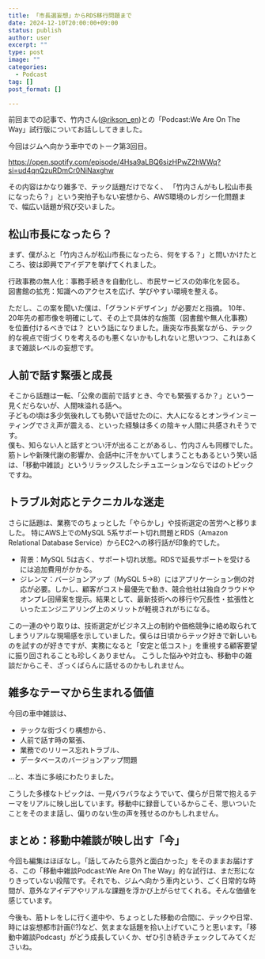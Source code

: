 ```yaml
---
title: 「市長選妄想」からRDS移行問題まで
date: 2024-12-10T20:00:00+09:00
status: publish
author: user
excerpt: ""
type: post
image: ""
categories:
  - Podcast
tag: []
post_format: []

---
```




前回までの記事で、竹内さん([@rikson_en](https://x.com/rikson_en))との「Podcast:We Are On The Way」試行版についてお話ししてきました。  

今回はジムへ向かう車中でのトーク第3回目。  


https://open.spotify.com/episode/4Hsa9aLBQ6sizHPwZ2hWWq?si=ud4qnQzuRDmCr0NiNaxghw

その内容はかなり雑多で、テック話題だけでなく、
「竹内さんがもし松山市長になったら？」という突拍子もない妄想から、AWS環境のレガシー化問題まで、幅広い話題が飛び交いました。

## 松山市長になったら？
まず、僕がふと「竹内さんが松山市長になったら、何をする？」と問いかけたところ、彼は即興でアイデアを挙げてくれました。

行政事務の無人化：事務手続きを自動化し、市民サービスの効率化を図る。  
図書館の拡充：知識へのアクセスを広げ、学びやすい環境を整える。  

ただし、この案を聞いた僕は、「グランドデザイン」が必要だと指摘。
10年、20年先の都市像を明確にして、その上で具体的な施策（図書館や無人化事務）を位置付けるべきでは？ という話になりました。唐突な市長案ながら、テック的な視点で街づくりを考えるのも悪くないかもしれないと思いつつ、これはあくまで雑談レベルの妄想です。

## 人前で話す緊張と成長
そこから話題は一転、「公衆の面前で話すとき、今でも緊張するか？」という一見くだらないが、人間味溢れる話へ。  
子どもの頃は多少気後れしても勢いで話せたのに、大人になるとオンラインミーティングでさえ声が震える、といった経験は多くの陰キャ人間に共感されそうです。  
僕も、知らない人と話すとつい汗が出ることがあるし、竹内さんも同様でした。筋トレや新陳代謝の影響か、会話中に汗をかいてしまうこともあるという笑い話は、「移動中雑談」というリラックスしたシチュエーションならではのトピックですね。

## トラブル対応とテクニカルな迷走
さらに話題は、業務でのちょっとした「やらかし」や技術選定の苦労へと移りました。
特にAWS上でのMySQL 5系サポート切れ問題とRDS（Amazon Relational Database Service）からEC2への移行話が印象的でした。

- 背景：MySQL 5は古く、サポート切れ状態。RDSで延長サポートを受けるには追加費用がかかる。  
- ジレンマ：バージョンアップ（MySQL 5→8）にはアプリケーション側の対応が必要。しかし、顧客がコスト最優先で動き、競合他社は独自クラウドやオンプレ回帰案を提示。結果として、最新技術への移行や冗長性・拡張性といったエンジニアリング上のメリットが軽視されがちになる。  

この一連のやり取りは、技術選定がビジネス上の制約や価格競争に絡め取られてしまうリアルな現場感を示していました。僕らは日頃からテック好きで新しいものを試すのが好きですが、実務になると「安定と低コスト」を重視する顧客要望に振り回されることも珍しくありません。
こうした悩みや対立も、移動中の雑談だからこそ、ざっくばらんに話せるのかもしれません。

## 雑多なテーマから生まれる価値
今回の車中雑談は、  

- テックな街づくり構想から、
- 人前で話す時の緊張、
- 業務でのリリース忘れトラブル、  
- データベースのバージョンアップ問題  

…と、本当に多岐にわたりました。  


こうした多様なトピックは、一見バラバラなようでいて、僕らが日常で抱えるテーマをリアルに映し出しています。移動中に録音しているからこそ、思いついたことをそのまま話し、偏りのない生の声を残せるのかもしれません。

## まとめ：移動中雑談が映し出す「今」
今回も編集はほぼなし。「話してみたら意外と面白かった」をそのままお届けする、この「移動中雑談Podcast:We Are On The Way」的な試行は、まだ形になりきっていない段階です。それでも、ジムへ向かう車内という、ごく日常的な時間が、意外なアイデアやリアルな課題を浮かび上がらせてくれる。そんな価値を感じています。

今後も、筋トレをしに行く道中や、ちょっとした移動の合間に、テックや日常、時には妄想都市計画(!?)など、気ままな話題を拾い上げていこうと思います。「移動中雑談Podcast」がどう成長していくか、ぜひ引き続きチェックしてみてくださいね。

